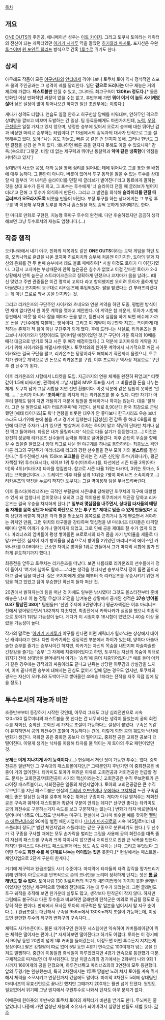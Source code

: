 [[목차]]
== 개요 ==
[[ONE OUTS]]의 주인공, 애니메이션 성우는 [[이토 카이지]]. 그리고 토쿠치 토아라는 캐릭터의 전신이 되는 캐릭터였던 [[아카기 시게루]] 역을 맡았던 [[하기와라 마사토]]. 포지션은 우완[[투수]]이며 [[원 포인트 릴리프]] 방식으로 간혹 [[1루수]]로 뛰기도 한다.

== 상세 ==
아무래도 작품이 모든 [[야구]]만화의 [[안티테제]] 격이다보니 토쿠치 토아 역시 정석적인 스포츠 물의 주인공과는 그 성격이 궤를 달리한다. 일단 '''겉으로 드러나는''' 야구 재능은 거의 제로에 가깝다. '''패스트볼만''' 던질 수 있고, 그나마도 최고구속이 '''130Km 정도다.'''[* 물론 만화인 이상 만화적인 과장이 없을 수는 없고, 후반부에 가면 '''뭐야 이거 이 놈도 사기캐였잖아''' 싶은 설정이 많이 튀어나오긴 하지만 일단 초반부에는 이렇다.]  

게다가 성격도 더럽다. 연습도 일절 안하고 허구헌날 담배를 피워대며, 안하무인 격으로 상대방을 깔보고 비꼬며 도발하는 건 일상. 팀 동료들에게도 마찬가지인데, [[노력]], [[우정]], [[근성]]등은 일절 가지고 있지 않으며, 냉정한 승부에 있어서 오로지 승부에 대한 뛰어난 감과 비상한 머리로 승부하는 타입이다.[* 13권에서의 감독과의 대사가 단적으로 그를 설명해주고 있다. 토아:"나는 몸도 가늘고, 빠른 공 같은 건 던지지 못해. 그러나 한번도 그런 결점을 신경 쓴 적이 없다. 왜냐하면 빠른 공을 던지지 못해도 이길 수 있으니까" 감독:(속으로)'그렇군. 비할 데 없는 제구력과 뛰어난 통찰력과 '''악마 같은 냉혹함'''이 약점을 커버하고 있지']

상대방의 사소한 몸짓, 대화 등을 통해 심리를 읽어내는데에 뛰어나고 그를 통한 볼 배합에 매우 능하다. 그 뿐만이 아니다. 버릇이 없어서 투구 동작을 읽을 수 없는 투수를 상대할 때 일부러 '저 녀석은 슬라이더를 던질 때 글러브가 벌어진다'라고 동료에게 말하는 것을 상대 포수가 듣게 하고, 그 포수는 투수에게 '너 슬라이더 던질 때 글러브가 벌어지더라'고 전해 그 투수가 의식하게 만든다. 그리고 그 발언을 의식해 '''슬라이더를 던질 때 글러브가 오므라지도록''' 버릇을 만들어 버린다. 부정 투구를 하는 상대에게는 그 부정 투구를 역 이용해 무차별 도루를 하거나 홈스틸을 해도 꼼짝 못하게 얽어매기도 한다.

한 마디로 만화로 구현된, 지능형 흑마구 투수의 완전체. 다만 후술하겠지만 곰곰히 생각해보면 그냥 투수로서의 재능도 엄청나다.(...) 

== 작중 행적 ==
오키나와에서 내기 야구, 만화의 제목과도 같은 '''ONE OUTS'''이라는 도박 게임을 하던 도중, 오키나와로 훈련을 나온 코지마 히로미치와 승부해 처음엔 이기지만, 토아의 팔과 자신의 은퇴를 건 두 번째 승부에서 데드 볼로 패배하여[* 사실 이것도 토아가 다 이긴거였다. 그당시 코지마는 부상때문에 안쪽 높은공은 칠수가 없었고 이걸 간파한 토아가 2-3상황에서 안쪽 높은공 스트라이크존으로 정확하게 던졌으나 코지마가 몸을 날려(...)대신 맞았고 주변 관중들은 이건 명백히 고의다 라고 항의했지만 오히려 토아가 쿨하게 받아들였다.] 코지마의 요구대로 리카온즈에 투입되었다. 팔을 받겠다는 건 부러뜨리겠다는 게 아닌 프로로 와서 공을 던지라는 것.

그리고 리카온즈의 구단주인 사이카와 츠네오와 연봉 계약을 하던 도중, 평범한 방식이면 재미 없다면서 원 아웃 계약을 맺자고 제안한다. 이 계약은 참 쉬운게, 토아가 시합에 등판에서 '아웃'을 하나 잡을 때마다 돈을 받고, 등판시에 실점을 하게 되면 배수에 가까운 돈을 구단주에게 지불하는 방식이다. 그리고 이 계약이 야구만화 치고는 특이하게 대적하는 존재가 적 팀이 아닌 구단주가 되게 했다. 후에 드러나는 사실로, 리카온즈는 알고보니 사이카와가 당장이라도 팔아버릴 예정이었던 것.[* 구단이 거둔 흑자의 10배를 매각 대금으로 받기로 하고 시즌 후 매각 예정이었다.] 그 덕분에 코지마와의 계약을 지키기 위해 사이카와를 파멸시켜버렸다. 토쿠치와의 원아웃 계약에서 사기적으로 깨진 사이카와는 결국 구단을 팔고, 리카온즈는 당장이라도 해체되기 직전까지 몰렸으니, 토쿠치가 원아웃 계약으로 번 돈으로 리카온즈를 구입, 이후 프로야구 역사상 처음으로 '구단주 겸 선수'가 된다.

이후 리카온즈의 시합에서 L티켓을 도입. 지금까지의 연봉 체계를 완전히 뒤엎고[* 티켓 값이 1.5배 비싸지만, 관객에게 그날 시합의 MVP 투표를 시켜 그 비율만큼 돈을 나누는 체계. 토쿠치 답게 그날 시합을 지면 전면 환불이다. 이것 덕분에 같은 팀원이 못하면 '안 돼…….' 소리가 아니라 ''''조아써!''''를 외치게 되는 리카온즈를 볼 수 있다. 다만 자기가 아무리 잘해도 팀이 지면 개털이기 때문에 팀원을 방해하거나 하지는 않는다. 대충 '잘해라. 그런 널 발판으로 내가 터트려주마'에 가깝다. 실제로 8,90년대 한국 최강으로 군림했던 [해태 타이거즈]도 워낙 연봉을 비롯한 대우가 안 좋다보니 한국시리즈 우승 보너스라도 타기위해 눈에 불을 켜고 경기에 임했는데 [김성한] 전 감독 등 해태 OB들의 발언에 따르면 주자가 나가 있으면 '병살쳐서 주자는 죽이지 말고 적당히 단타만 치거나 삼진 먹고 들어와라. 타점은 내가 올릴라니까' 식으로 다들 살기가 등등했다고....] 이것은 완전히 성공해 리카온즈 선수들의 능력을 최대로 끌어올린다. 이후 순탄히 우승을 향해 갈 수 있을줄 알았으나 양대 리그로 나뉜 현 야구계를 하나로 통합하려는 최종보스 격인 다른 리그의 구단주가 마리너즈에 리그의 강한 선수들을 전부 모아 거의 '''올스타'''를 결성한다.[* 투수진에선 시속 150km '''포크볼'''을 던지는 전 시즌 신인왕 투수(카와나카), 평균 자책점 1위 투수(요시다), 세이브 1위 투수(미즈하시)를, 타선에선 시즌 타율 2위(아마미)와 4위(키타오지) 타자를 영입한다. 참고로 시즌 타율 1위는 타카미, 3위는 토마스, 5위는 브룩클린이다(…). 트레이드 이후 타율 상위 10위중 7명이 마리너즈 소속이라고...] 리카온즈의 약진을 누르려 하지만 토쿠치는 그걸 역이용해 팀을 무너뜨려버린다.

이후 올스타(마리너즈)는 극적인 부활끝에 시즌내내 당해왔던 토쿠치의 직구에 대항할 수 있게 돼 엄청나게 얻어맞으나 오히려 그걸 역이용한 토쿠치에게 역관광 당하고 리카온즈는 결국 우승을 차지하게 된다.[* '''일부러 몇십점을 내주면서, 상대팀 타자들의 배팅폼 자체를 몸쪽 상단과 바깥쪽 하단으로 오는 투구'만' 제대로 맞출 수 있게 만들었다'''! 몸쪽 상단과 바깥쪽 하단은 각각 팔을 평소보다 몸쪽으로 굽히거나 길게 뻗으면서 쳐야하는 위치인 만큼, 그런 위치의 타구들을 강타하며 몇십점을 낸 마리너즈 타자들은 타격할 때마다 앞쪽 어깨가 솟거나 떨어지게 되었고, 그로 인해 공을 제대로 칠 수가 없게 되었다. 마리너즈의 멤버들이 평생 쌓아올린 프로로서의 타격 폼을 자기 방어율을 제물로 다 망가뜨린것. 심지어 자기 방어율을 낮춤으로서 방어율 2위였던 마리너즈의 에이스인 카와나카를 0.06이라는 근소한 차이로 방어율 1위로 만들어서 그가 마지막 시합에 참가 안하게 유도하기까지 했다.]

최종전을 앞두고 토쿠치는 리카온즈를 떠났다. 보면 나름대로 리카온즈의 선수들에게 정이 들어서 '여기에 남아도 될까…….'라는 생각을 했다지만 승부사로서 정이 들면 끝이라 하고 결국 팀을 떠난다. 실은 코지마에게 졌을 때부터 쭉 리카온즈를 우승시키기 위한 게임을 하고 있었고 팀이 우승한단 확신이 들자 떠난 것.

20권에서 밝혀지는데 팀을 떠난 것 자체도 일부분 낚시였다! 그것도 올스타전부터 준비해놓은 낚시! 이 놈 정말 무섭다! 21전을 남겨놓은 상황에서 공개된 성적은 '''37승 방어율 0.87 탈삼진 380'''[* 팀원들曰 '신인 주제에 3관왕이다'.] 평균자책점은 이후 마리너즈전에서 얻어맞으면서 1.82까지 치솟지만, 최종전에서 카와나카가 실점을 했으니 최종적으로 토아가 1위일 가능성이 높다. 게다가 이 시점이후 16시합이 있었으니 40승 이상 올렸을 가능성이 높다.
 
작가의 말로는 '[[아카기 시게루]]가 야구를 한다면 어떤 캐릭터가 될까'라는 상상에서 태어난 캐릭터라고 한다. 다만 아카기와는 결정적인 부분에서 차이가 있는데, 양쪽다 아슬아슬한 승부를 즐기는 승부사이긴 하지만, 아카기는 자신의 목숨을 내던지며 아슬아슬한 긴장감을 즐기는 '승부' 그 자체에 치중되어있다고 하면, 토쿠치는 자신의 목숨이 위태로워지기 전에 상대방을 끌어내려서 이기는 '승리'에 좀더 치중되어있다.[* 예를 들어 아카기 같은 경우에는 강적과의 싸움이라도 끝나고 난뒤는 상당한 허무감과 상실감을 느끼며, 이미 끝나버린 승부에 대해서는 관심도 없어서 입에 담는 경우도 없지만, 토쿠치의 경우는 자신이 오키나와 도박야구로 쌓아올린 499승 1패라는 전적을 자주 직접 입에 담을 정도.]

== 투수로서의 재능과 비판 ==
초중반부부터 등장하기 시작한 것인데, 아무리 그래도 그냥 심리전만으로 시속 120~130 킬로미터의 패스트볼을 못 친다는 건 너무하다는 생각이 들었는지 공의 회전수를 저회전, 중회전, 고회전 세 가지로 조절이 가능하다는 설정이 붙었다. 구속은 똑같이 유지하면서 공의 회전수만 조절이 가능하다는 건데, 이렇게 되면 공의 궤도와 낙차에 변화가 생긴다. 저회전 공은 중회전 공보다 더 떨어지고, 중회전 공은 고회전 공보다 더 떨어진다. 이렇게 생기는 낙차를 이용해 타자를 물 먹이는 게 토아의 주요 패턴이었던 것.

'''문제는 이게 지나치게 사기 능력이다.'''(...) 현실에서 저런 짓이 가능한 투수는 없다. 중회전공은 일반적인 그 구속대의 패스트볼이지만,[* 그때문인지 후반가면 이 중회전공은 비중이 거의 없어진다. 타카미도 토아가 여려운 이유로 고회전공과 저회전공만 언급할 정도. 문제는 고회전공/저회전공이 사기의 핵심이라는것.] 고회전공은 수직 무브먼트가 큰 라이징 패스트볼이고, 저회전공은 일종의 체인지업이다. 토아의 고회전공같은 큰 수직 무브먼트를 지닌 패스트볼은 현실의 [[트레버 호프먼]]이나 [[우에하라 고지]]처럼 느린 구속임에도 좋은 탈삼진 능력을 갖추게 해주는 뛰어난 구종이다. 게다가 이걸 받쳐주는 저회전공은 구속과 궤적이 패스트볼과 똑같아 구분이 안되는 데다[* 선구안 좋다는 타카미도 공의 회전수로 구분하는거지 속도를 보고 구분하지는 않는다.] 변화가 타자 바로앞에서 일어나며 낙폭도 어느정도 받쳐주는 마구다. 현실에서 그나마 비슷한 예를 찾자면 [[펠릭스 에르난데스]]의 90마일 벌컨 체인지업이나 [[다나카 마사히로]]의 시속 145킬로미터 대 스플리터 정도,[* 벌컨 체인지업과 스플리터는 같은 구종으로 분류되기도 한다.] 두 선수가 각 구종을 구사할 때에는 모두 손가락을 벌리는 그립을 사용해 공의 회전수를 대폭 줄여 자신의 패스트볼 구속과 크게 차이나지 않으면서 저회전으로 인한 큰 낙폭을 만든다. 하지만 펠릭스도 다나카도 패스트볼과 어느 정도 속도 차이는 난다. 그리고 무엇보다 그 어떤 투수도 '''회전 수를 세 단계로 나누는 어이없는 짓은''' 못한다.[* 현실에서는 패스트볼-체인지업으로 2단계 구분이 한계다.] 

거기에 제구력과 완급조절도 사기 수준이다. 마지막에 타자들의 타격 감각을 망가뜨리기 위해 인하이-아웃로우를 반복적으로 존의 코너만을 노리며 정확하게 던지는 짓은 '''[[톰 글래빈]]도 할 수 없다.''' 토아처럼 130 킬로미터의 직구와 체인지업밖에 가지지 못한 글래빈이었지만 엄청난 제구력으로 명예의 전당에도 가는 대 투수가 되었는데, 그런 글래빈도 투구 궤적을 추적해 보면 한가운데 실투도 많고, 생각보다 탄착군이 작지 않다. 하지만 그럼에도 불구하고 다른 투수들과 비교하면 글래빈의 탄착군은 예외로 취급될 정도로 굉장히 작은 편이다. 만화에서 묘사된 토아의 제구력은 탈 일본을 넘어서서 탈 지구 순이다.(...) 완급조절도 대단해서 구속을 95Km에서 130Km까지 조절이 가능하는데, 이정도면 왠만한 투수의 직구와 변화구의 구속차다...

체력도 사기수준이다. 물론 내기야구인 원아웃 시스템에만 익숙하여 커버플레이같이 뛰는 체력은 떨어지는 편이나,[* 자세히보면 떨어진다고 하기도 어렵다. 토아는 이 경기에서 9이닝 동안 20번이 넘게 1루 커버를 들어갔는데, 이정도면 어떤 투수든지 지치는게 정상이다.] 팔은 강철팔이 따로 없어 5일 동안 4경기 연속으로 100여개가 넘는 공을 던져도 멀쩡하다. 중간에 이동일겸 휴식일이 하루있었지만 4경기 연속으로 등판했기 때문. 구체적으로 따져보면 더 무서워진다. 첫날 이글스와의 경기에서는 2회부터 나와 9회 1사까지 160여개의 공을 던졌으며, 하루건너뛰고 마리너즈와의 3연전에 모두 등판했다. 앞의 두경기는 완봉했는데, 특히 2차전에서는 1루쪽 땅볼만 노려 쳐서 토아를 계속 뛰게해서 체력을 소모시키고 연장전까지 갔음에도 말이다. 마지막 3차전도 5회에 상대팀인 마리너즈의 무효선언으로 끝나긴 했지만 그때까지 200개는 훨씬 넘게 던졌다. 웜업도 필요없어서 위기때 그냥 벤치에서 구원투수로 나와서 던져도 아무 문제가 없다.

이때문에 원아웃의 후반부와 토쿠치 토아의 캐릭터가 비판을 받기도 한다. 두뇌파인 줄 알았더니 나중에 가면 엄청난 재능의 소유자가 되어버려서 실망한 팬들도 제법 있다.
[[각주]]
